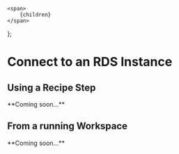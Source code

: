     <span>
        {children}
    </span>
};

# Connect to an RDS Instance

## Using a Recipe Step

<Hint style="info">
**Coming soon...**
</Hint>

## From a running Workspace

<Hint style="info">
**Coming soon...**
</Hint>
